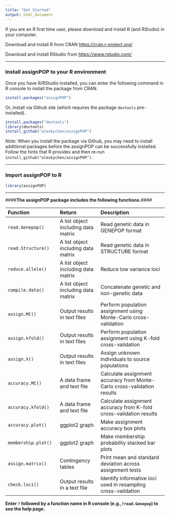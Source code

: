 ```yaml
---
title: "Get Started"
output: html_document
---
```


If you are an R first time user, please download and install R (and RStudio) in your computer.

Download and install R from CRAN [https://cran.r-project.org/](https://cran.r-project.org/) 

Download and install RStudio from [https://www.rstudio.com/](https://www.rstudio.com/)

***
### Install assignPOP to your R environment

Once you have R/RStudio installed, you can enter the following command in R console to install the package from CRAN.

```r
install.packages("assignPOP")
```

Or, install via Github site (which requires the package `devtools` pre-installed).

```r
install.packages("devtools")
library(devtools)
install_github("alexkychen/assignPOP")

```

*Note*: When you install the package via Github, you may need to install additional packages before the assignPOP can be successfully installed. Follow the hints that R provides and then re-run `install_github("alexkychen/assignPOP")`.


***
### Import assignPOP to R

```r
library(assignPOP)

```

***

####**The assignPOP package includes the following functions.**####

| Function | Return | Description |
|:---------|:-------|:------------|
| `read.Genepop()` | A list object including data matrix | Read genetic data in GENEPOP format |
| `read.Structure()` | A list object including data matrix | Read genetic data in STRUCTURE format |
| `reduce.allele()` | A list object including data matrix | Reduce low variance loci |
| `compile.data()` | A list object including data matrix | Concatenate genetic and non-genetic data |
| `assign.MC()` | Output results in text files | Perform population assignment using Monte-Carlo cross-validation |
| `assign.kfold()` | Output results in text files | Perform population assignment using K-fold cross-validation |
| `assign.X()` | Output results in text files | Assign unknown individuals to source populations |
| `accuracy.MC()` | A data frame and text file | Calculate assignment accuracy from Monte-Carlo cross-validation results |
| `accuracy.kfold()` | A data frame and text file | Calculate assignment accuracy from K-fold cross-validation results |
| `accuracy.plot()` | ggplot2 graph | Make assignment accuracy box plots |
| `membership.plot()` | ggplot2 graph | Make membership probability stacked bar plots |
| `assign.matrix()` | Contingency tables | Print mean and standard deviation across assignment tests |
| `check.loci()` | Output results in a text file | Identify informative loci used in resampling cross-validation |

**Enter `?` followed by a function name in R console (e.g.,`?read.Genepop`) to see the help page.**


